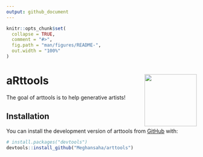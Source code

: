 ```yaml
---
output: github_document
---
```


<!-- README.md is generated from README.Rmd. Please edit that file -->

```r
knitr::opts_chunk$set(
  collapse = TRUE,
  comment = "#>",
  fig.path = "man/figures/README-",
  out.width = "100%"
)
```

# aRttools <img src="man/figures/logo.png" align="right" height="138"/>

<!-- badges: start -->

<!-- badges: end -->

The goal of arttools is to help generative artists!

## Installation

You can install the development version of arttools from [GitHub](https://github.com/) with:

``` r
# install.packages("devtools")
devtools::install_github("Meghansaha/arttools")
```
